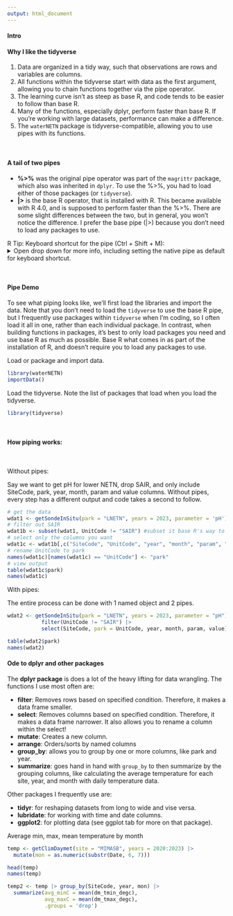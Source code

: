 ```yaml
---
output: html_document
---
```


#### Intro {.tabset}
<h4><b>Why I like the tidyverse</h4></b>
<ol>
<li>Data are organized in a tidy way, such that observations are rows and variables are columns.</li>
<li>All functions within the tidyverse start with data as the first argument, allowing you to chain functions together via the pipe operator. </li>
<li>The learning curve isn't as steep as base R, and code tends to be easier to follow than base R.</li>
<li>Many of the functions, especially dplyr, perform faster than base R. If you're working with large datasets, performance can make a difference.</li>
<li>The `waterNETN` package is tidyverse-compatible, allowing you to use pipes with its functions. </li>
</ol>
<br>

<h4><b>A tail of two pipes</b></h4>
<ul>
<li><b class = 'fxn'>%>%</b> was the original pipe operator was part of the `magrittr` package, which also was inherited in `dplyr`. To use the %>%, you had to load either of those packages (or `tidyverse`).</li>
<li><b class = 'fxn'>|></b> is the base R operator, that is installed with R. This became available with R 4.0, and is supposed to perform faster than the %>%. There are some slight differences between the two, but in general, you won't notice the difference. I prefer the base pipe (|>) because you don't need to load any packages to use. </li>
</ul>

<div class="alert alert-info">
R Tip: Keyboard shortcut for the pipe (Ctrl + Shift + M):
<details><summary class = 'drop'>Open drop down for more info, including setting the native pipe as default for keyboard shortcut.</summary>
<ul>
<li>Both pipes are a bit awkward to type. Fortunately, there's a keyboard shortcut: Ctrl + Shift + M</li>
<li>By default, RStudio will translate that shortcut to the magrittr pipe (%>%), but you can change this by going to Tools > Global Options > Code. Check the "Use native pipe operator, |>" box. </li>
</ul>

```r
knitr::include_graphics("./images/native_pipe.jpg")
```
</details>
</div>
</br>

#### Pipe Demo 
To see what piping looks like, we'll first load the libraries and import the data. Note that you don't need to load the `tidyverse` to use the base R pipe, but I frequently use packages within `tidyverse` when I'm coding, so I often load it all in one, rather than each individual package. In contrast, when building functions in packages, it's best to only load packages you need and use base R as much as possible. Base R what comes in as part of the installation of R, and doesn't require you to load any packages to use.  

<p class = "fxn">Load or package and import data.</p>
```r
library(waterNETN)
importData()

```

<p class = "fxn">Load the tidyverse. Note the list of packages that load when you load the tidyverse.</p>
```r
library(tidyverse)
```
<br>

<h4>How piping works:</h4><br>
<p class = 'fxn'>Without pipes:</p>
Say we want to get pH for lower NETN, drop SAIR, and only include SiteCode, park, year, month, param and value columns. Without pipes, every step has a different output and code takes a second to follow.
```r
# get the data
wdat1 <- getSondeInSitu(park = "LNETN", years = 2023, parameter = 'pH')
# filter out SAIR
wdat1b <- subset(wdat1, UnitCode != "SAIR") #subset it base R's way to filter data
# select only the columns you want
wdat1c <- wdat1b[,c("SiteCode", "UnitCode", "year", "month", "param", "value")]
# rename UnitCode to park 
names(wdat1c)[names(wdat1c) == "UnitCode"] <- "park"
# view output
table(wdat1c$park)
names(wdat1c)
```

<p class = 'fxn'>With pipes:</p>
The entire process can be done with 1 named object and 2 pipes.
```r
wdat2 <- getSondeInSitu(park = "LNETN", years = 2023, parameter = "pH") |> 
           filter(UnitCode != "SAIR") |> 
           select(SiteCode, park = UnitCode, year, month, param, value) 

table(wdat2$park)
names(wdat2)
```

#### Ode to dplyr and other packages 
The <b class = 'fxn'>dplyr package</b> is does a lot of the heavy lifting for data wrangling. The functions I use most often are:
<ul>
<li><b class = 'fxn'>filter</b>: Removes rows based on specified condition. Therefore, it makes a data frame smaller.</li>
<li><b class = 'fxn'>select</b>: Removes columns based on specified condition. Therefore, it makes a data frame narrower. It also allows you to rename a column within the select!</li>
<li><b class = 'fxn'>mutate</b>: Creates a new column.</li>
<li><b class = 'fxn'>arrange</b>: Orders/sorts by named columns </li>
<li><b class = 'fxn'>group_by</b>: allows you to group by one or more columns, like park and year. </li>
<li><b class = 'fxn'>summarize</b>: goes hand in hand with `group_by` to then summarize by the grouping columns, like calculating the average temperature for each site, year, and month with daily temperature data.</li>
</ul>

Other packages I frequently use are:
<ul>
<li><b class = 'fxn'>tidyr</b>: for reshaping datasets from long to wide and vise versa. </li>
<li><b class = 'fxn'>lubridate</b>: for working with time and date columns. </li>
<li><b class = 'fxn'>ggplot2</b>: for plotting data (see ggplot tab for more on that package). </li>
</ul>
<p class = 'fxn'>Average min, max, mean temperature by month</p>
```r
temp <- getClimDaymet(site = "MIMASB", years = 2020:2023) |> 
  mutate(mon = as.numeric(substr(Date, 6, 7)))

head(temp)
names(temp)

temp2 <- temp |> group_by(SiteCode, year, mon) |> 
  summarize(avg_minC = mean(dm_tmin_degc),
            avg_maxC = mean(dm_tmax_degc), 
            .groups = 'drop') 


```

